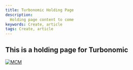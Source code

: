 ---
title: Turbonomic Holding Page
description:
  Holding page content to come
keywords: Create, article
tags: Create, article
---

[//]: # (Change the name and date parameters in the following line for it to appear correctly on the site)

<ArticleDetails name="Mark Leftwich" lastUpdated="2020-08-11" readTimeMinutes="1" />

## This is a holding page for Turbonomic



[![MCM](../../../images/SWAT_Header.gif)](https://ibmintegration.github.io/cp4mcm-swat-kb/)


